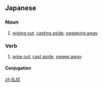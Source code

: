==Japanese==
{{ja-kanjitab|sort=ふっしょく|yomi=on}}

===Noun===
{{ja-noun|ふっしょく}}

# [[wiping out]], [[casting aside]], [[sweeping away]]
#: {{ja-usex|消費者の不安の'''払拭'''に努めることにしています。|しょうひしゃ の ふあん の '''ふっしょく''' に つとめる こと に して います。|We have been endeavoring so that consumers may cast aside their insecurities.}}

===Verb===
{{ja-verb-suru|ふっしょく}}

# [[wipe out]], [[cast aside]], [[sweep away]]

====Conjugation====
{{ja-suru|ふっしょく}}

[[zh:払拭]]